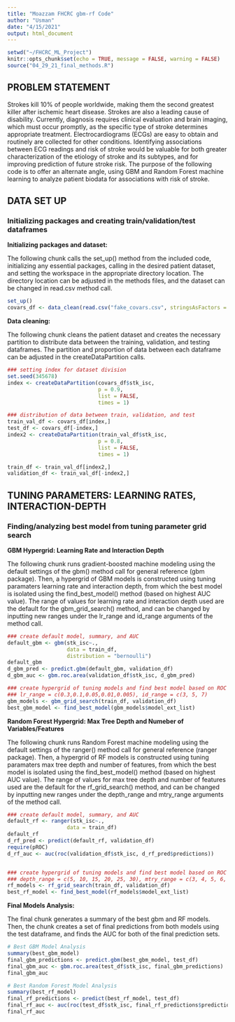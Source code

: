 ---
title: "Moazzam FHCRC gbm-rf Code"
author: "Usman"
date: "4/15/2021"
output: html_document
---

```{r setup, include=FALSE}
setwd("~/FHCRC_ML_Project")
knitr::opts_chunk$set(echo = TRUE, message = FALSE, warning = FALSE)
source("04_29_21_final_methods.R")
```
## PROBLEM STATEMENT

Strokes kill 10% of people worldwide, making them the second greatest killer after ischemic heart disease. Strokes are also a leading cause of disability. Currently, diagnosis requires clinical evaluation and brain imaging, which must occur promptly, as the specific type of stroke determines appropriate treatment. Electrocardiograms (ECGs) are easy to obtain and routinely are collected for other conditions. Identifying associations between ECG readings and risk of stroke would be valuable for both greater characterization of the etiology of stroke and its subtypes, and for improving prediction of future stroke risk. The purpose of the following code is to offer an alternate angle, using GBM and Random Forest machine learning to analyze patient biodata for associations with risk of stroke.  

## DATA SET UP 

### Initializing packages and creating train/validation/test dataframes

**Initializing packages and dataset: **

The following chunk calls the set_up() method from the included code, initializing any essential packages, calling in the desired patient dataset, and setting the workspace in the appropriate directory location. The directory location can be adjusted in the methods files, and the dataset can be changed in read.csv method call.
```{r initialization, include=TRUE}
set_up()
covars_df <- data_clean(read.csv("fake_covars.csv", stringsAsFactors = FALSE))
```

**Data cleaning: **

The following chunk cleans the patient dataset and creates the necessary partition to distribute data between the training, validation, and testing dataframes. The partition and proportion of data between each dataframe can be adjusted in the createDataPartition calls.
```{r data_cleaning, include=TRUE}
### setting index for dataset division
set.seed(345678)
index <- createDataPartition(covars_df$stk_isc, 
                             p = 0.9, 
                             list = FALSE, 
                             times = 1)

### distribution of data between train, validation, and test
train_val_df <- covars_df[index,]
test_df <- covars_df[-index,]
index2 <- createDataPartition(train_val_df$stk_isc, 
                             p = 0.8, 
                             list = FALSE, 
                             times = 1)

train_df <- train_val_df[index2,]
validation_df <- train_val_df[-index2,]
``` 

## TUNING PARAMETERS: LEARNING RATES, INTERACTION-DEPTH 

### Finding/analyzing best model from tuning parameter grid search

**GBM Hypergrid: Learning Rate and Interaction Depth**

The following chunk runs gradient-boosted machine modeling using the default settings of the gbm() method call for general reference (gbm package). Then, a hypergrid of GBM models is constructed using tuning paramaters learning rate and interaction depth, from which the best model is isolated using the find_best_model() method (based on highest AUC value). The range of values for learning rate and interaction depth used are the default for the gbm_grid_search() method, and can be changed by inputting new ranges under the lr_range and id_range arguments of the method call.

```{r gbm_tuning, include=TRUE}
### create default model, summary, and AUC
default_gbm <- gbm(stk_isc~.,
                   data = train_df,
                   distribution = "bernoulli")
default_gbm
d_gbm_pred <- predict.gbm(default_gbm, validation_df)
d_gbm_auc <- gbm.roc.area(validation_df$stk_isc, d_gbm_pred)

### create hypergrid of tuning models and find best model based on ROC
### lr_range = c(0.3,0.1,0.05,0.01,0.005), id_range = c(3, 5, 7)
gbm_models <- gbm_grid_search(train_df, validation_df)
best_gbm_model <- find_best_model(gbm_models$model_ext_list)
```

**Random Forest Hypergrid: Max Tree Depth and Numeber of Variables/Features**

The following chunk runs Random Forest machine modeling using the default settings of the ranger() method call for general reference (ranger package). Then, a hypergrid of RF models is constructed using tuning paramaters max tree depth and number of features, from which the best model is isolated using the find_best_model() method (based on highest AUC value). The range of values for max tree depth and number of features used are the default for the rf_grid_search() method, and can be changed by inputting new ranges under the depth_range and mtry_range arguments of the method call.

```{r rf_tuning, include=TRUE}
### create default model, summary, and AUC
default_rf <- ranger(stk_isc~.,
                   data = train_df)
default_rf
d_rf_pred <- predict(default_rf, validation_df)
require(pROC)
d_rf_auc <- auc(roc(validation_df$stk_isc, d_rf_pred$predictions))


### create hypergrid of tuning models and find best model based on ROC
### depth_range = c(5, 10, 15, 20, 25, 30), mtry_range = c(3, 4, 5, 6, 7, 8)
rf_models <- rf_grid_search(train_df, validation_df)
best_rf_model <- find_best_model(rf_models$model_ext_list)
```

**Final Models Analysis:**

The final chunk generates a summary of the best gbm and RF models. Then, the chunk creates a set of final predictions from both models using the test dataframe, and finds the AUC for both of the final prediction sets.

```{r best_models, include=TRUE}
# Best GBM Model Analysis
summary(best_gbm_model)
final_gbm_predictions <- predict.gbm(best_gbm_model, test_df)
final_gbm_auc <- gbm.roc.area(test_df$stk_isc, final_gbm_predictions)
final_gbm_auc

# Best Random Forest Model Analysis
summary(best_rf_model)
final_rf_predictions <- predict(best_rf_model, test_df)
final_rf_auc <- auc(roc(test_df$stk_isc, final_rf_predictions$predictions))
final_rf_auc


```

